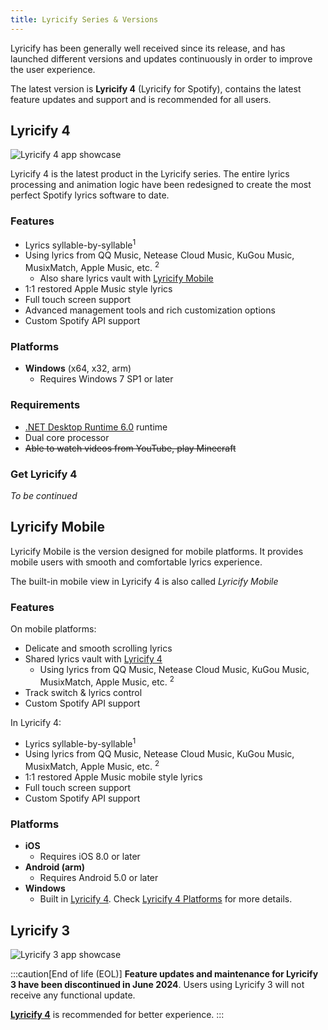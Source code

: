 ```yaml
---
title: Lyricify Series & Versions
---
```


Lyricify has been generally well received since its release, and has launched different versions and
updates continuously in order to improve the user experience.

The latest version is **Lyricify 4** (Lyricify for Spotify), contains the latest feature updates and
support and is recommended for all users.

## Lyricify 4

![Lyricify 4 app showcase](@assets/get-started/versions/lyricify-4-en.png)

Lyricify 4 is the latest product in the Lyricify series. The entire lyrics processing and
animation logic have been redesigned to create the most perfect Spotify lyrics software to date.

### Features

- Lyrics syllable-by-syllable<sup>1</sup>
- Using lyrics from QQ Music, Netease Cloud Music, KuGou Music, MusixMatch, Apple Music, etc. <sup>2</sup>
  - Also share lyrics vault with [Lyricify Mobile](#lyricify-mobile)
- 1:1 restored Apple Music style lyrics
- Full touch screen support
- Advanced management tools and rich customization options
- Custom Spotify API support

### Platforms

- **Windows** (x64, x32, arm)
  - Requires Windows 7 SP1 or later

### Requirements

- [.NET Desktop Runtime 6.0](https://dotnet.microsoft.com/zh-cn/download/dotnet/6.0) runtime
- Dual core processor
- ~~Able to watch videos from YouTube, play Minecraft~~

### Get Lyricify 4

_To be continued_

## Lyricify Mobile

Lyricify Mobile is the version designed for mobile platforms. It provides mobile users with
smooth and comfortable lyrics experience.

The built-in mobile view in Lyricify 4 is also called _Lyricify Mobile_

### Features

On mobile platforms:

- Delicate and smooth scrolling lyrics
- Shared lyrics vault with [Lyricify 4](#lyricify-4)
  - Using lyrics from QQ Music, Netease Cloud Music, KuGou Music, MusixMatch, Apple Music, etc. <sup>2</sup>
- Track switch & lyrics control
- Custom Spotify API support

In Lyricify 4:

- Lyrics syllable-by-syllable<sup>1</sup>
- Using lyrics from QQ Music, Netease Cloud Music, KuGou Music, MusixMatch, Apple Music, etc. <sup>2</sup>
- 1:1 restored Apple Music mobile style lyrics
- Full touch screen support
- Custom Spotify API support

### Platforms

- **iOS**
  - Requires iOS 8.0 or later
- **Android (arm)**
  - Requires Android 5.0 or later
- **Windows**
  - Built in [Lyricify 4](#lyricify-4). Check [Lyricify 4 Platforms](#platforms) for more details.

## Lyricify 3

![Lyricify 3 app showcase](@assets/get-started/versions/lyricify-3-en.png)

:::caution[End of life (EOL)]
**Feature updates and maintenance for Lyricify 3 have been discontinued in June 2024**.
Users using Lyricify 3 will not receive any functional update.

[**Lyricify 4**](#lyricify-4) is recommended for better experience.
:::
